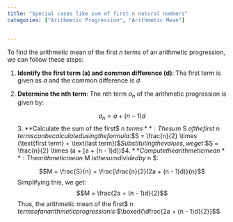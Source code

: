```yaml
---
title: "Special cases like sum of first n natural numbers"
categories: ["Arithmetic Progression", "Arithmetic Mean"]


---
```




To find the arithmetic mean of the first $n$ terms of an arithmetic progression, we can follow these steps:

1. **Identify the first term (a) and common difference (d)**: The first term is given as $a$ and the common difference is $d$.

2. **Determine the nth term**: The nth term $a_n$ of the arithmetic progression is given by:

   $$a_n = a + (n - 1)d$$3. **Calculate the sum of the first$ n $terms**: The sum$ S $of the first$ n $terms can be calculated using the formula:$$S = \frac{n}{2} \times (\text{first term} + \text{last term})$$Substituting the values, we get:$$S = \frac{n}{2} \times (a + [a + (n - 1)d])$$4. **Compute the arithmetic mean**: The arithmetic mean$ M $is the sum divided by$ n $:

   $$M = \frac{S}{n} = \frac{\frac{n}{2}(2a + (n - 1)d)}{n}$$Simplifying this, we get:$$M = \frac{2a + (n - 1)d}{2}$$Thus, the arithmetic mean of the first$ n $terms of an arithmetic progression is:$$\boxed{\dfrac{2a + (n - 1)d}{2}}$$
